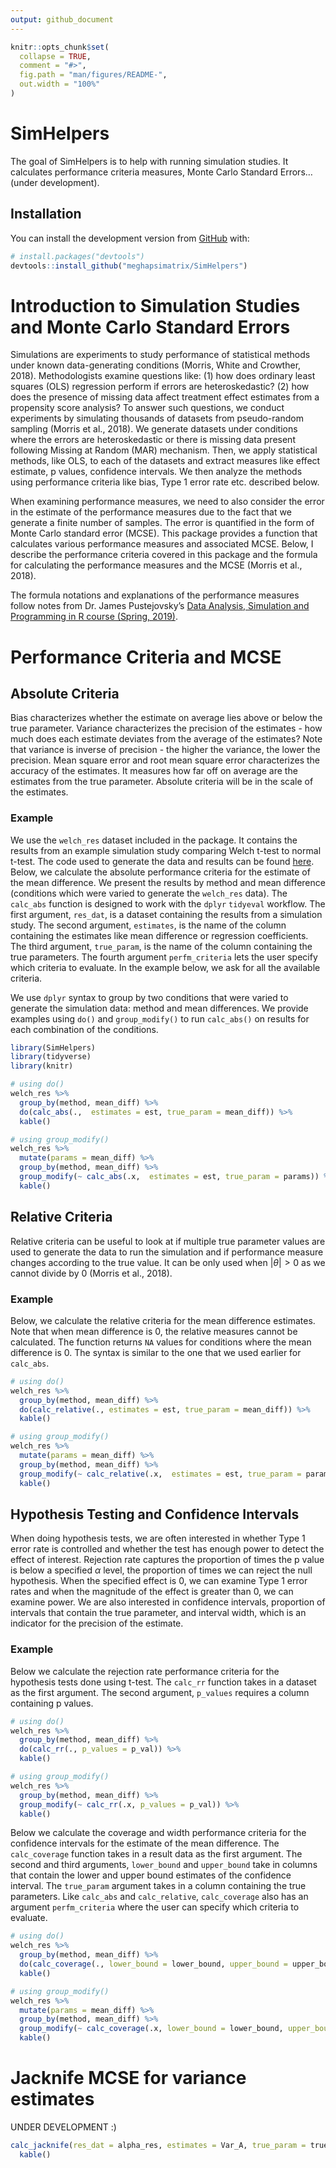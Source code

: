 ```yaml
---
output: github_document
---
```


<!-- README.md is generated from README.Rmd. Please edit that file -->

```r
knitr::opts_chunk$set(
  collapse = TRUE,
  comment = "#>",
  fig.path = "man/figures/README-",
  out.width = "100%"
)
```

# SimHelpers

<!-- badges: start -->
<!-- badges: end -->

The goal of SimHelpers is to help with running simulation studies. It calculates performance criteria measures, Monte Carlo Standard Errors...(under development).

## Installation

You can install the development version from [GitHub](https://github.com/) with:

``` r
# install.packages("devtools")
devtools::install_github("meghapsimatrix/SimHelpers")
```

# Introduction to Simulation Studies and Monte Carlo Standard Errors

Simulations are experiments to study performance of statistical methods under known data-generating conditions (Morris, White and Crowther, 2018). Methodologists examine questions like: (1) how does ordinary least squares (OLS) regression perform if errors are heteroskedastic? (2) how does the presence of missing data affect treatment effect estimates from a propensity score analysis? To answer such questions, we conduct experiments by simulating thousands of datasets from pseudo-random sampling (Morris et al., 2018). We generate datasets under conditions where the errors are heteroskedastic or there is missing data present following Missing at Random (MAR) mechanism. Then, we apply statistical methods, like OLS, to each of the datasets and extract measures like effect estimate, p values, confidence intervals. We then analyze the methods using performance criteria like bias, Type 1 error rate etc. described below. 

When examining performance measures, we need to also consider the error in the estimate of the performance measures due to the fact that we generate a finite number of samples. The error is quantified in the form of Monte Carlo standard error (MCSE). This package provides a function that calculates various performance measures and associated MCSE. Below, I describe the performance criteria covered in this package and the formula for calculating the performance measures and the MCSE (Morris et al., 2018).

The formula notations and explanations of the performance measures follow notes from Dr. James Pustejovsky's [Data Analysis, Simulation and Programming in R course (Spring, 2019)](https://www.jepusto.com/teaching/daspir/).

# Performance Criteria and MCSE

## Absolute Criteria

Bias characterizes whether the estimate on average lies above or below the true parameter. 
Variance characterizes the precision of the estimates - how much does each estimate deviates from the average of the estimates? Note that variance is inverse of precision - the higher the variance, the lower the precision. Mean square error and root mean square error characterizes the accuracy of the estimates. It measures how far off on average are the estimates from the true parameter. Absolute criteria will be in the scale of the estimates.

### Example

We use the `welch_res` dataset included in the package. It contains the results from an example simulation study comparing Welch t-test to normal t-test. The code used to generate the data and results can be found [here](https://github.com/meghapsimatrix/SimHelpers/blob/master/data-raw/welch_res_dat.R). Below, we calculate the absolute performance criteria for the estimate of the mean difference. We present the results by method and mean difference (conditions which were varied to generate the `welch_res` data). The `calc_abs` function is designed to work with the `dplyr` `tidyeval` workflow. The first argument, `res_dat`, is a dataset containing the results from a simulation study. The second argument, `estimates`, is the name of the column containing the estimates like mean difference or regression coefficients. The third argument, `true_param`, is the name of the column containing the true parameters. The fourth argument `perfm_criteria` lets the user specify which criteria to evaluate. In the example below, we ask for all the available criteria. 

We use `dplyr` syntax to group by two conditions that were varied to generate the simulation data: method and mean differences. We provide examples using `do()` and `group_modify()` to run `calc_abs()` on results for each combination of the conditions. 

```r
library(SimHelpers)
library(tidyverse)
library(knitr)

# using do()
welch_res %>%
  group_by(method, mean_diff) %>%
  do(calc_abs(.,  estimates = est, true_param = mean_diff)) %>%
  kable()
```

```r
# using group_modify()
welch_res %>%
  mutate(params = mean_diff) %>%
  group_by(method, mean_diff) %>%
  group_modify(~ calc_abs(.x,  estimates = est, true_param = params)) %>%
  kable()
```



## Relative Criteria

Relative criteria can be useful to look at if multiple true parameter values are used to generate the data to run the simulation and if performance measure changes according to the true value. It can be only used when $|\theta| > 0$ as we cannot divide by $0$ (Morris et al., 2018). 

### Example 

Below, we calculate the relative criteria for the mean difference estimates. Note that when mean difference is 0, the relative measures cannot be calculated. The function returns `NA` values for conditions where the mean difference is 0. The syntax is similar to the one that we used earlier for `calc_abs`.


```r
# using do()
welch_res %>%
  group_by(method, mean_diff) %>%
  do(calc_relative(., estimates = est, true_param = mean_diff)) %>%
  kable()
```

```r
# using group_modify()
welch_res %>%
  mutate(params = mean_diff) %>%
  group_by(method, mean_diff) %>%
  group_modify(~ calc_relative(.x,  estimates = est, true_param = params)) %>%
  kable()
```



## Hypothesis Testing and Confidence Intervals

When doing hypothesis tests, we are often interested in whether Type 1 error rate is controlled and whether the test has enough power to detect the effect of interest. Rejection rate captures the proportion of times the p value is below a specified $\alpha$ level, the proportion of times we can reject the null hypothesis. When the specified effect is 0, we can examine Type 1 error rates and when the magnitude of the effect is greater than 0, we can examine power. We are also interested in confidence intervals, proportion of intervals that contain the true parameter, and interval width, which is an indicator for the precision of the estimate.

### Example

Below we calculate the rejection rate performance criteria for the hypothesis tests done using t-test. The `calc_rr` function takes in a dataset as the first argument. The second argument, `p_values` requires a column containing p values.  

```r
# using do()
welch_res %>%
  group_by(method, mean_diff) %>%
  do(calc_rr(., p_values = p_val)) %>%
  kable()
```

```r
# using group_modify()
welch_res %>%
  group_by(method, mean_diff) %>%
  group_modify(~ calc_rr(.x, p_values = p_val)) %>%
  kable()
```



Below we calculate the coverage and width performance criteria for the confidence intervals for the estimate of the mean difference. The `calc_coverage` function takes in a result data as the first argument. The second and third arguments, `lower_bound` and `upper_bound` take in columns that contain the lower and upper bound estimates of the confidence interval. The `true_param` argument takes in a column containing the true parameters. Like `calc_abs` and `calc_relative`, `calc_coverage` also has an argument `perfm_criteria` where the user can specify which criteria to evaluate. 

```r
# using do()
welch_res %>%
  group_by(method, mean_diff) %>%
  do(calc_coverage(., lower_bound = lower_bound, upper_bound = upper_bound, true_param = mean_diff)) %>%
  kable()
```

```r
# using group_modify()
welch_res %>%
  mutate(params = mean_diff) %>%
  group_by(method, mean_diff) %>%
  group_modify(~ calc_coverage(.x, lower_bound = lower_bound, upper_bound = upper_bound, true_param = params)) %>%
  kable()
```



# Jacknife MCSE for variance estimates

UNDER DEVELOPMENT :) 

```r
calc_jacknife(res_dat = alpha_res, estimates = Var_A, true_param = true_param) %>%
  kable()
```

